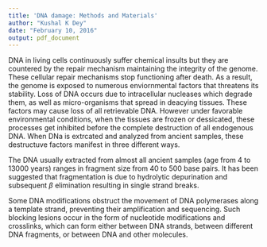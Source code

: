 ```yaml
---
title: 'DNA damage: Methods and Materials'
author: "Kushal K Dey"
date: "February 10, 2016"
output: pdf_document
---
```


DNA in living cells continuously suffer chemical insults but they are countered by the repair mechanism maintaining the integrity of the genome. These cellular repair mechanisms stop functioning after death. As a result, the genome is exposed to numerous enviornmental factors that threatens its stability. Loss of DNA occurs due to intracellular nucleases which degrade them, as well as micro-organisms that spread in deacying tissues. These factors may cause loss of all retrievable DNA. However under favorable environmental conditions, when the tissues are frozen or dessicated, these processes get inhibited before the complete destruction of all endogenous DNA. When DNa is extrcated and analyzed from ancient samples, these destructuve factors manifest in three different ways. 

\begin{itemize}
\item A reduction in DNA fragment size. 
\item blocking of replication of DNA molecules.
\item incorrect nucleotides to be incorporated when DNA is replicated. 
\end{itemize}

The DNA usually extracted from almost all ancient samples (age from $4$ to $13000$ years) ranges in fragment size from $40$ to $500$ base pairs. It has been suggested that fragmentation is due to hydrolytic depurination and subsequent $\beta$ elimination resulting in single strand breaks. 

Some DNA modifications obstruct the movement of DNA polymerases along a template strand, preventing their amplification and sequencing. Such blocking lesions occur in the form of nucleotide modifications and crosslinks, which can form either between DNA strands, between different DNA fragments, or
between DNA and other molecules.

